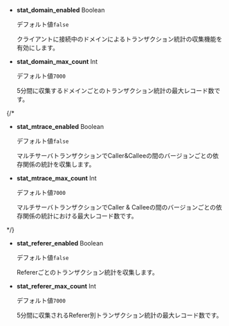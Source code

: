 - **stat_domain_enabled** <span class='type'>Boolean</span>

  デフォルト値`false`

  クライアントに接続中のドメインによるトランザクション統計の収集機能を有効にします。

- **stat_domain_max_count** <span class='type'>Int</span>

  デフォルト値`7000`

  5分間に収集するドメインごとのトランザクション統計の最大レコード数です。

{/* 

- **stat_mtrace_enabled** <span class='type'>Boolean</span>

  デフォルト値`false`

  マルチサーバトランザクションでCaller&Calleeの間のバージョンごとの依存関係の統計を収集します。

- **stat_mtrace_max_count** <span class='type'>Int</span>

  デフォルト値`7000`

  マルチサーバトランザクションでCaller & Calleeの間のバージョンごとの依存関係の統計における最大レコード数です。

*/}

- **stat_referer_enabled** <span class='type'>Boolean</span>

  デフォルト値`false`

  Refererごとのトランザクション統計を収集します。

- **stat_referer_max_count** <span class='type'>Int</span>

  デフォルト値`7000`

  5分間に収集されるReferer別トランザクション統計の最大レコード数です。
